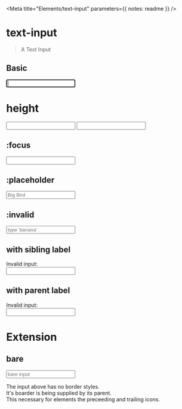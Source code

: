 

<Meta title="Elements/text-input" parameters={{ notes: readme }} />

# text-input

> A Text Input

## Basic

<Preview>
  <Story name="basic">
    <input type="text" data-text-input autoFocus />
  </Story>
</Preview>

# height

<Preview>
  <Story name="height">
    <div style={{ display: "grid", gap: "1rem" }}>
      <input type="text" data-text-input style={{ "--text-input--font-size": "0.75rem" }} />
      <input type="text" data-text-input style={{ "--text-input--font-size": "1.125rem" }} />
    </div>
  </Story>
</Preview>

## :focus

<Preview>
  <Story name="focus">
    <input type="text" data-text-input autoFocus />
  </Story>
</Preview>

## :placeholder

<Preview>
  <Story name="placeholder">
    <input type="text" data-text-input placeholder="Big Bird" />
  </Story>
</Preview>

## :invalid

<Preview>
  <Story name="invalid">
    <input
      type="text"
      data-text-input
      required
      pattern="banana"
      placeholder="type 'banana'"
      id="validation-example"
    />
  </Story>
</Preview>

## with sibling label

<Preview>
  <Story name="sibling-label">
    <React.Fragment>
      <label htmlFor="sibling-label"><span data-text>Invalid input: </span></label>
      <br />
      <input type="text" data-text-input id="label-example" />
    </React.Fragment>
  </Story>
</Preview>

## with parent label

<Preview>
  <Story name="parent-label">
    <React.Fragment>
      <label htmlFor="parent-label">
        <span data-text>Invalid input:</span>
        <br />
        <input type="text" data-text-input id="label-example" />
      </label>
    </React.Fragment>
  </Story>
</Preview>

# Extension

## bare

<Preview>
  <Story name="bare">
    <React.Fragment>
      <div style={{ border: "1px solid fuchsia", backgroundColor: "lightgray" }}>
        <input type="text" data-text-input="bare" placeholder="bare input" />
      </div>
      <p data-text>
        The input above has no border styles.<br />
        It's boarder is being supplied by its parent.<br />
        This necessary for elements the preceeding and trailing icons.
      </p>
    </React.Fragment>
  </Story>
</Preview>

